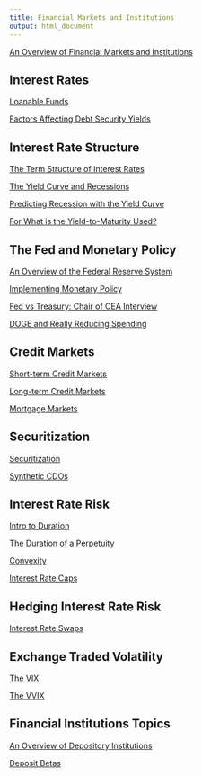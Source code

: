 ```yaml
---
title: Financial Markets and Institutions
output: html_document
---
```


[An Overview of Financial Markets and Institutions](https://financial-education.github.io/overview_fin_markets_inst/)

## Interest Rates

[Loanable Funds](https://financial-education.github.io/loanable_funds/)

[Factors Affecting Debt Security Yields](https://financial-education.github.io/factors_affecting_debt_yields)

## Interest Rate Structure

[The Term Structure of Interest Rates](https://financial-education.github.io/term_structure_interest_rates/)

[The Yield Curve and Recessions](https://financial-education.github.io/the_yield_curve_and_recessions)

[Predicting Recession with the Yield Curve](https://financial-education.github.io/predicting_recessions_yield_curve/)

[For What is the Yield-to-Maturity Used?](https://financial-education.github.io/for_what_ytm_used/)

## The Fed and Monetary Policy

[An Overview of the Federal Reserve System](https://financial-education.github.io/overview_fed_reserve_system/)

[Implementing Monetary Policy](https://financial-education.github.io/implementing_monetary_policy/)

[Fed vs Treasury: Chair of CEA Interview](https://financial-education.github.io/Amazing_CEA_Interview_Fed_Treasury/)

[DOGE and Really Reducing Spending](https://financial-education.github.io/DOGE_and_reducing_spending/)

## Credit Markets

[Short-term Credit Markets](https://financial-education.github.io/money_markets/)

[Long-term Credit Markets](https://financial-education.github.io/long_term_debt_markets/)

[Mortgage Markets](https://financial-education.github.io/mortgage_markets/)

## Securitization

[Securitization](https://matt-brigida.github.io/securitization-presentation-abridged/)

[Synthetic CDOs](https://github.com/financial-education/scdo_pres_pdf/blob/master/scdo_presentation.pdf)

## Interest Rate Risk

[Intro to Duration](https://financial-education.github.io/intro_to_duration/)

[The Duration of a Perpetuity](https://github.com/financial-education/duration_of_a_perpetuity/blob/master/dur_perp.pdf)

[Convexity](https://financial-education.github.io/convexity/)

[Interest Rate Caps](https://financial-education.github.io/interest_rate_caps/)

## Hedging Interest Rate Risk

[Interest Rate Swaps](https://financial-education.github.io/5mf_Interest_Rate_Swaps/)

## Exchange Traded Volatility

[The VIX](https://github.com/FinancialMarkets/5MinuteFinance/blob/master/Options/The_VIX/vix.Rmd)

[The VVIX](https://github.com/FinancialMarkets/5MinuteFinance/blob/master/Options/The_VVIX/vvix.Rmd)


## Financial Institutions Topics

[An Overview of Depository Institutions](https://financial-education.github.io/Overview_Depository_Institutions/)

[Deposit Betas](https://financial-education.github.io/deposit_beta/)

